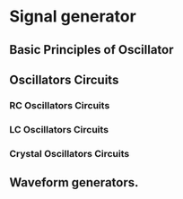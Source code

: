 # Signal generator

## Basic Principles of Oscillator

## Oscillators Circuits

### RC Oscillators Circuits

### LC Oscillators Circuits

### Crystal Oscillators Circuits

## Waveform generators.
